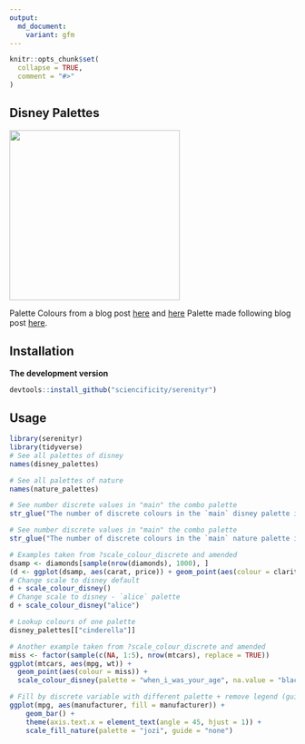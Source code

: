 ```yaml
---
output:
  md_document:
    variant: gfm
---
```


```r
knitr::opts_chunk$set(
  collapse = TRUE,
  comment = "#>"
)
```

## Disney Palettes

<img src="./alice.PNG" width = 300px /> 


Palette Colours from a blog post [here](http://elijahmeeks.com/#content/blog/2015_08_17_palettes) and [here](https://medium.com/sketch-app-sources/10-color-palettes-from-the-natural-world-to-inspire-your-creative-streak-bc2fb73d161e)
Palette made following blog post [here](https://drsimonj.svbtle.com/creating-corporate-colour-palettes-for-ggplot2).

## Installation

__The development version__

```r
devtools::install_github("sciencificity/serenityr")
```

## Usage

```r
library(serenityr)
library(tidyverse)
# See all palettes of disney
names(disney_palettes)

# See all palettes of nature
names(nature_palettes)

# See number discrete values in "main" the combo palette
str_glue("The number of discrete colours in the `main` disney palette is: {length(disney_palettes[['main']])}")

# See number discrete values in "main" the combo palette
str_glue("The number of discrete colours in the `main` nature palette is: {length(nature_palettes[['main']])}")

# Examples taken from ?scale_colour_discrete and amended
dsamp <- diamonds[sample(nrow(diamonds), 1000), ]
(d <- ggplot(dsamp, aes(carat, price)) + geom_point(aes(colour = clarity)))
# Change scale to disney default
d + scale_colour_disney()
# Change scale to disney - `alice` palette
d + scale_colour_disney("alice")

# Lookup colours of one palette
disney_palettes[["cinderella"]]

# Another example taken from ?scale_colour_discrete and amended
miss <- factor(sample(c(NA, 1:5), nrow(mtcars), replace = TRUE))
ggplot(mtcars, aes(mpg, wt)) +
  geom_point(aes(colour = miss)) +
  scale_colour_disney(palette = "when_i_was_your_age", na.value = "black")

# Fill by discrete variable with different palette + remove legend (guide)
ggplot(mpg, aes(manufacturer, fill = manufacturer)) +
    geom_bar() +
    theme(axis.text.x = element_text(angle = 45, hjust = 1)) +
    scale_fill_nature(palette = "jozi", guide = "none")
```
